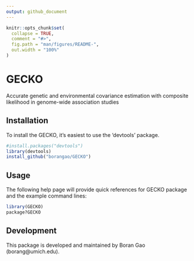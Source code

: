 ```yaml
---
output: github_document
---
```


<!-- README.md is generated from README.Rmd. Please edit that file -->

```r
knitr::opts_chunk$set(
  collapse = TRUE,
  comment = "#>",
  fig.path = "man/figures/README-",
  out.width = "100%"
)
```
# GECKO

Accurate genetic and environmental covariance estimation with composite likelihood in genome-wide association studies

## Installation
To install the GECKO, it's easiest to use the 'devtools' package.

``` r
#install.packages("devtools")
library(devtools)
install_github("borangao/GECKO")
```

## Usage

The following help page will provide quick references for GECKO package and the example command lines:
```r 
library(GECKO)
package?GECKO
```

## Development

This package is developed and maintained by Boran Gao (borang@umich.edu).




